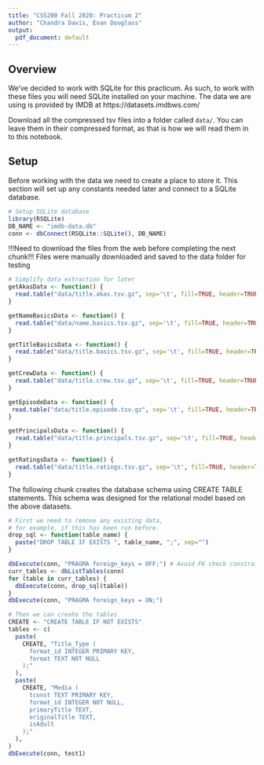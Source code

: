```yaml
---
title: "CS5200 Fall 2020: Practicum 2"
author: "Chandra Davis, Evan Douglass"
output:
  pdf_document: default
---
```


## Overview

We've decided to work with SQLite for this practicum. As such, to work with these files you will need SQLite installed on your machine. The data we are using is provided by IMDB at https://datasets.imdbws.com/

Download all the compressed tsv files into a folder called `data/`. You can leave them in their compressed format, as that is how we will read them in to this notebook.

## Setup

Before working with the data we need to create a place to store it. This section will set up any constants needed later and connect to a SQLite database.

```r
# Setup SQLite database
library(RSQLite)
DB_NAME <- "imdb-data.db"
conn <- dbConnect(RSQLite::SQLite(), DB_NAME)
```


<!-- 
    Reading everything at once is too much data. Basically crashed my computer.
    We'll have to come up with a more efficient way to read data when we need it
    and remove it from memory when we don't.
-->
!!!Need to download the files from the web before completing the next chunk!!!
Files were manually downloaded and saved to the data folder for testing

```r
# Simplify data extraction for later
getAkasData <- function() {
  read.table("data/title.akas.tsv.gz", sep='\t', fill=TRUE, header=TRUE, encoding="UTF-8")
}

getNameBasicsData <- function() {
  read.table("data/name.basics.tsv.gz", sep='\t', fill=TRUE, header=TRUE, encoding="UTF-8")
}

getTitleBasicsData <- function() {
  read.table("data/title.basics.tsv.gz", sep='\t', fill=TRUE, header=TRUE, encoding="UTF-8")
}

getCrewData <- function() {
  read.table("data/title.crew.tsv.gz", sep='\t', fill=TRUE, header=TRUE, encoding="UTF-8")
}

getEpisodeData <- function() {
 read.table("data/title.episode.tsv.gz", sep='\t', fill=TRUE, header=TRUE, encoding="UTF-8")
}

getPrincipalsData <- function() {
  read.table("data/title.principals.tsv.gz", sep='\t', fill=TRUE, header=TRUE, encoding="UTF-8")
}

getRatingsData <- function() {
  read.table("data/title.ratings.tsv.gz", sep='\t', fill=TRUE, header=TRUE, encoding="UTF-8")
}
```

The following chunk creates the database schema using CREATE TABLE statements. This schema was designed for the relational model based on the above datasets.

```r
# First we need to remove any existing data,
# for example, if this has been run before.
drop_sql <- function(table_name) {
  paste("DROP TABLE IF EXISTS ", table_name, ";", sep="")
}

dbExecute(conn, "PRAGMA foreign_keys = OFF;") # Avoid FK check constraints
curr_tables <- dbListTables(conn)
for (table in curr_tables) {
  dbExecute(conn, drop_sql(table))
}
dbExecute(conn, "PRAGMA foreign_keys = ON;")

# Then we can create the tables
CREATE <- "CREATE TABLE IF NOT EXISTS"
tables <- c(
  paste(
    CREATE, "Title_Type (
      format_id INTEGER PRIMARY KEY,
      format TEXT NOT NULL
    );"
  ),
  paste(
    CREATE, "Media (
      tconst TEXT PRIMARY KEY,
      format_id INTEGER NOT NULL,
      primaryTitle TEXT,
      originalTitle TEXT,
      isAdult 
    );"
  ),
)
dbExecute(conn, test1)
```


